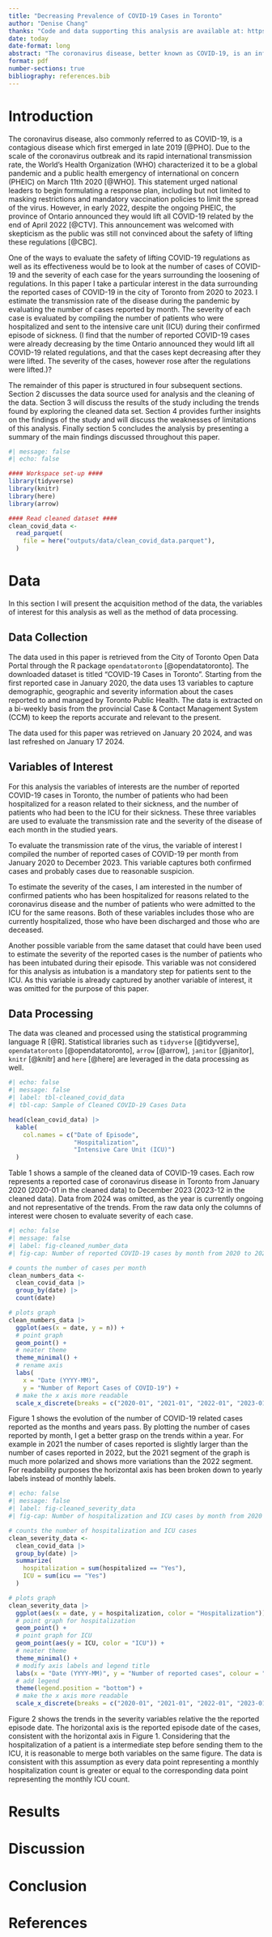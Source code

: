 ```yaml
---
title: "Decreasing Prevalence of COVID-19 Cases in Toronto"
author: "Denise Chang"
thanks: "Code and data supporting this analysis are available at: https://github.com/DeniseChang9/Covid-19_Cases.git "
date: today
date-format: long
abstract: "The coronavirus disease, better known as COVID-19, is an infectious disease that first emerged in 2019, soon resulting in a global pandemic half a year later. This study aims to investigate the trends in COVID-19 cases in the City of Toronto from 2020 to 2023, as well as the severity of each of these cases. Based on the exploration of the number of reported cases, the number of cases who were hospitalized and the number of cases who were sent to the ICU, there is strong evidence support the hypothesis that the coronavirus disease is no longer a major threat to society as is was during the peak of the pandemic. The results of this study is significant, as it impacts the future directions of COVID-19 regulations for businesses, schools and governmental institutions."
format: pdf
number-sections: true
bibliography: references.bib
---
```


# Introduction
The coronavirus disease, also commonly referred to as COVID-19, is a contagious disease which first emerged in late 2019 [@PHO]. Due to the scale of the coronavirus outbreak and its rapid international transmission rate, the World's Health Organization (WHO) characterized it to be a global pandemic and a public health emergency of international on concern (PHEIC) on March 11th 2020 [@WHO]. This statement urged national leaders to begin formulating a response plan, including but not limited to masking restrictions and mandatory vaccination policies to limit the spread of the virus. However, in early 2022, despite the ongoing PHEIC, the province of Ontario announced they would lift all COVID-19 related by the end of April 2022 [@CTV]. This announcement was welcomed with skepticism as the public was still not convinced about the safety of lifting these regulations [@CBC].

One of the ways to evaluate the safety of lifting COVID-19 regulations as well as its effectiveness would be to look at the number of cases of COVID-19 and the severity of each case for the years surrounding the loosening of regulations. In this paper I take a particular interest in the data surrounding the reported cases of COVID-19 in the city of Toronto from 2020 to 2023. I estimate the transmission rate of the disease during the pandemic by evaluating the number of cases reported by month. The severity of each case is evaluated by compiling the number of patients who were hospitalized and sent to the intensive care unit (ICU) during their confirmed episode of sickness. (I find that the number of reported COVID-19 cases were already decreasing by the time Ontario announced they would lift all COVID-19 related regulations, and that the cases kept decreasing after they were lifted. The severity of the cases, however rose after the regulations were lifted.)?

The remainder of this paper is structured in four subsequent sections. Section 2 discusses the data source used for analysis and the cleaning of the data. Section 3 will discuss the results of the study including the trends found by exploring the cleaned data set. Section 4 provides further insights on the findings of the study and will discuss the weaknesses of limitations of this analysis. Finally section 5 concludes the analysis by presenting a summary of the main findings discussed throughout this paper. 

```r
#| message: false
#| echo: false

#### Workspace set-up ####
library(tidyverse)
library(knitr)
library(here)
library(arrow)

#### Read cleaned dataset ####
clean_covid_data <-
  read_parquet(
    file = here("outputs/data/clean_covid_data.parquet"),
  )
```


# Data
In this section I will present the acquisition method of the data, the variables of interest for this analysis as well as the method of data processing. 

## Data Collection
The data used in this paper is retrieved from the City of Toronto Open Data Portal through the R package `opendatatoronto` [@opendatatoronto]. The downloaded dataset is titled "COVID-19 Cases in Toronto". Starting from the first reported case in January 2020, the data uses 13 variables to capture demographic, geographic and severity information about the cases reported to and managed by Toronto Public Health. The data is extracted on a bi-weekly basis from the provincial Case & Contact Management System (CCM) to keep the reports accurate and relevant to the present.

The data used for this paper was retrieved on January 20 2024, and was last refreshed on January 17 2024. 

## Variables of Interest
For this analysis the variables of interests are the number of reported COVID-19 cases in Toronto, the number of patients who had been hospitalized for a reason related to their sickness, and the number of patients who had been to the ICU for their sickness. These three variables are used to evaluate the transmission rate and the severity of the disease of each month in the studied years. 

To evaluate the transmission rate of the virus, the variable of interest I compiled the number of reported cases of COVID-19 per month from January 2020 to December 2023. This variable captures both confirmed cases and probably cases due to reasonable suspicion. 

To estimate the severity of the cases, I am interested in the number of confirmed patients who has been hospitalized for reasons related to the coronavirus disease and the number of patients who were admitted to the ICU for the same reasons. Both of these variables includes those who are currently hospitalized, those who have been discharged and those who are deceased. 

Another possible variable from the same dataset that could have been used to estimate the severity of the reported cases is the number of patients who has been intubated during their episode. This variable was not considered for this analysis as intubation is a mandatory step for patients sent to the ICU. As this variable is already captured by another variable of interest, it was omitted for the purpose of this paper.  

## Data Processing
The data was cleaned and processed using the statistical programming language R [@R]. Statistical libraries such as `tidyverse` [@tidyverse], `opendatatoronto` [@opendatatoronto], `arrow` [@arrow], `janitor` [@janitor], `knitr` [@knitr] and `here` [@here] are leveraged in the data processing as well. 

```r
#| echo: false
#| message: false
#| label: tbl-cleaned_covid_data
#| tbl-cap: Sample of Cleaned COVID-19 Cases Data

head(clean_covid_data) |>
  kable(
    col.names = c("Date of Episode", 
                  "Hospitalization", 
                  "Intensive Care Unit (ICU)")
  )
```

Table 1 shows a sample of the cleaned data of COVID-19 cases. Each row represents a reported case of coronavirus disease in Toronto from January 2020 (2020-01 in the cleaned data) to December 2023 (2023-12 in the cleaned data). Data from 2024 was omitted, as the year is currently ongoing and not representative of the trends. From the raw data only the columns of interest were chosen to evaluate severity of each case. 


```r
#| echo: false
#| message: false
#| label: fig-cleaned_number_data
#| fig-cap: Number of reported COVID-19 cases by month from 2020 to 2023 in Toronto

# counts the number of cases per month
clean_numbers_data <-
  clean_covid_data |>
  group_by(date) |>
  count(date)

# plots graph
clean_numbers_data |>
  ggplot(aes(x = date, y = n)) +
  # point graph
  geom_point() +
  # neater theme
  theme_minimal() +
  # rename axis
  labs(
    x = "Date (YYYY-MM)", 
    y = "Number of Report Cases of COVID-19") +
  # make the x axis more readable
  scale_x_discrete(breaks = c("2020-01", "2021-01", "2022-01", "2023-01"))

```
Figure 1 shows the evolution of the number of COVID-19 related cases reported as the months and years pass. By plotting the number of cases reported by month, I get a better grasp on the trends within a year. For example in 2021 the number of cases reported is slightly larger than the number of cases reported in 2022, but the 2021 segment of the graph is much more polarized and shows more variations than the 2022 segment. For readability purposes the horizontal axis has been broken down to yearly labels instead of monthly labels.

```r
#| echo: false
#| message: false
#| label: fig-cleaned_severity_data
#| fig-cap: Number of hospitalization and ICU cases by month from 2020 to 2023 related to COVID-19 in Toronto

# counts the number of hospitalization and ICU cases
clean_severity_data <-
  clean_covid_data |>
  group_by(date) |>
  summarize(
    hospitalization = sum(hospitalized == "Yes"),
    ICU = sum(icu == "Yes")
  )

# plots graph
clean_severity_data |>
  ggplot(aes(x = date, y = hospitalization, color = "Hospitalization")) +
  # point graph for hospitalization
  geom_point() +
  # point graph for ICU
  geom_point(aes(y = ICU, color = "ICU")) +
  # neater theme
  theme_minimal() +
  # modify axis labels and legend title
  labs(x = "Date (YYYY-MM)", y = "Number of reported cases", colour = "Severity Variable") + 
  # add legend
  theme(legend.position = "bottom") +
  # make the x axis more readable
  scale_x_discrete(breaks = c("2020-01", "2021-01", "2022-01", "2023-01"))
```

Figure 2 shows the trends in the severity variables relative the the reported episode date. The horizontal axis is the reported episode date of the cases, consistent with the horizontal axis in Figure 1. Considering that the hospitalization of a patient is a intermediate step before sending them to the ICU, it is reasonable to merge both variables on the same figure. The data is consistent with this assumption as every data point representing a monthly hospitalization count is greater or equal to the corresponding data point representing the monthly ICU count. 

# Results

# Discussion

# Conclusion

# References
